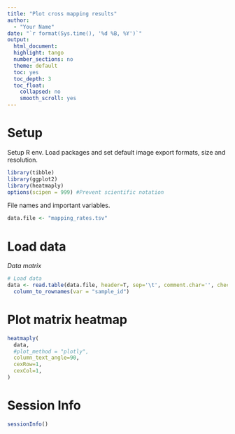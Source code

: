 ```yaml
---
title: "Plot cross mapping results"
author: 
  - "Your Name"
date: "`r format(Sys.time(), '%d %B, %Y')`"
output:
  html_document:
  highlight: tango
  number_sections: no
  theme: default
  toc: yes
  toc_depth: 3
  toc_float:
    collapsed: no
    smooth_scroll: yes
---
```




# Setup

Setup R env. Load packages and set default image export formats, size and resolution.
```r
library(tibble)
library(ggplot2)
library(heatmaply)
options(scipen = 999) #Prevent scientific notation
```

File names and important variables.
```r
data.file <- "mapping_rates.tsv"
```



# Load data 

*Data matrix*
```r
# Load data
data <- read.table(data.file, header=T, sep='\t', comment.char='', check.names=FALSE) %>% 
  column_to_rownames(var = "sample_id")
```



# Plot matrix heatmap

```r
heatmaply(
  data,
  #plot_method = "plotly",
  column_text_angle=90,
  cexRow=1,
  cexCol=1,
)
```



# Session Info

```r
sessionInfo()
```
